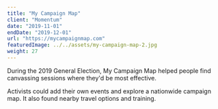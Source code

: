 ```yaml
---
title: "My Campaign Map"
client: "Momentum"
date: "2019-11-01"
endDate: "2019-12-01"
url: "https://mycampaignmap.com"
featuredImage: ../../assets/my-campaign-map-2.jpg
weight: 27
---
```


During the 2019 General Election, My Campaign Map helped people find canvassing sessions where they'd be most effective.

Activists could add their own events and explore a nationwide campaign map. It also found nearby travel options and training.
